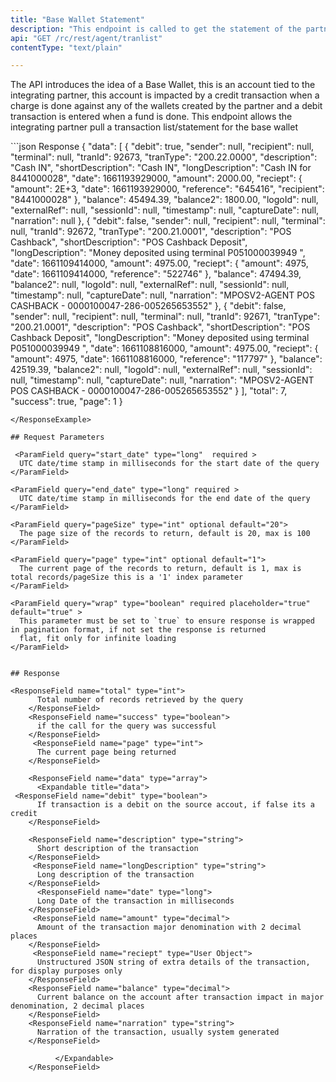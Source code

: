 ```yaml
---
title: "Base Wallet Statement"
description: "This endpoint is called to get the statement of the partners 'Base' Wallet/Account"
api: "GET /rc/rest/agent/tranlist"
contentType: "text/plain"

---
```


The API introduces the idea of a Base Wallet, this is an account tied to the integrating partner, this account is 
impacted by a credit transaction when a charge is done against any of the wallets created by the partner
and a debit transaction is entered when a fund is done. This endpoint allows the integrating partner pull a transaction list/statement
for the base wallet

<ResponseExample>
```json Response
{
    "data": [
        {
            "debit": true,
            "sender": null,
            "recipient": null,
            "terminal": null,
            "tranId": 92673,
            "tranType": "200.22.0000",
            "description": "Cash IN",
            "shortDescription": "Cash IN",
            "longDescription": "Cash IN for 8441000028",
            "date": 1661193929000,
            "amount": 2000.00,
            "reciept": {
                "amount": 2E+3,
                "date": 1661193929000,
                "reference": "645416",
                "recipient": "8441000028"
            },
            "balance": 45494.39,
            "balance2": 1800.00,
            "logoId": null,
            "externalRef": null,
            "sessionId": null,
            "timestamp": null,
            "captureDate": null,
            "narration": null
        },
        {
            "debit": false,
            "sender": null,
            "recipient": null,
            "terminal": null,
            "tranId": 92672,
            "tranType": "200.21.0001",
            "description": "POS Cashback",
            "shortDescription": "POS Cashback Deposit",
            "longDescription": "Money deposited using terminal P051000039949  ",
            "date": 1661109414000,
            "amount": 4975.00,
            "reciept": {
                "amount": 4975,
                "date": 1661109414000,
                "reference": "522746"
            },
            "balance": 47494.39,
            "balance2": null,
            "logoId": null,
            "externalRef": null,
            "sessionId": null,
            "timestamp": null,
            "captureDate": null,
            "narration": "MPOSV2-AGENT POS CASHBACK - 0000100047-286-005265653552"
        },
        {
            "debit": false,
            "sender": null,
            "recipient": null,
            "terminal": null,
            "tranId": 92671,
            "tranType": "200.21.0001",
            "description": "POS Cashback",
            "shortDescription": "POS Cashback Deposit",
            "longDescription": "Money deposited using terminal P051000039949  ",
            "date": 1661108816000,
            "amount": 4975.00,
            "reciept": {
                "amount": 4975,
                "date": 1661108816000,
                "reference": "117797"
            },
            "balance": 42519.39,
            "balance2": null,
            "logoId": null,
            "externalRef": null,
            "sessionId": null,
            "timestamp": null,
            "captureDate": null,
            "narration": "MPOSV2-AGENT POS CASHBACK - 0000100047-286-005265653552"
        }
    ],
    "total": 7,
    "success": true,
    "page": 1
}

```
</ResponseExample>

## Request Parameters

 <ParamField query="start_date" type="long"  required >
  UTC date/time stamp in milliseconds for the start date of the query
</ParamField>

<ParamField query="end_date" type="long" required >
  UTC date/time stamp in milliseconds for the end date of the query
</ParamField>

<ParamField query="pageSize" type="int" optional default="20">
  The page size of the records to return, default is 20, max is 100
</ParamField>

<ParamField query="page" type="int" optional default="1">
  The current page of the records to return, default is 1, max is total records/pageSize this is a '1' index parameter
</ParamField>

<ParamField query="wrap" type="boolean" required placeholder="true" default="true" >
  This parameter must be set to `true` to ensure response is wrapped in pagination format, if not set the response is returned 
  flat, fit only for infinite loading
</ParamField>


## Response

<ResponseField name="total" type="int">
      Total number of records retrieved by the query
    </ResponseField>
    <ResponseField name="success" type="boolean">
      if the call for the query was successful
    </ResponseField>
     <ResponseField name="page" type="int">
      The current page being returned
    </ResponseField>
  
    <ResponseField name="data" type="array">
      <Expandable title="data">
 <ResponseField name="debit" type="boolean">
      If transaction is a debit on the source accout, if false its a credit
    </ResponseField>

    <ResponseField name="description" type="string">
      Short description of the transaction
    </ResponseField>
     <ResponseField name="longDescription" type="string">
      Long description of the transaction
    </ResponseField>
      <ResponseField name="date" type="long">
      Long Date of the transaction in milliseconds
    </ResponseField>
     <ResponseField name="amount" type="decimal">
      Amount of the transaction major denomination with 2 decimal places
    </ResponseField>
     <ResponseField name="reciept" type="User Object">
      Unstructured JSON string of extra details of the transaction, for display purposes only
    </ResponseField>
    <ResponseField name="balance" type="decimal">
      Current balance on the account after transaction impact in major denomination, 2 decimal places
    </ResponseField>
    <ResponseField name="narration" type="string">
      Narration of the transaction, usually system generated
    </ResponseField>

          </Expandable>
    </ResponseField>

   



